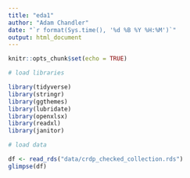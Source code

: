 ```yaml
---
title: "eda1"
author: "Adam Chandler"
date: "`r format(Sys.time(), '%d %B %Y %H:%M')`"
output: html_document
---
```


```r
knitr::opts_chunk$set(echo = TRUE)
```


```r
# load libraries

library(tidyverse)
library(stringr)
library(ggthemes)
library(lubridate)
library(openxlsx)
library(readxl)
library(janitor)

```

```r
# load data

df <- read_rds("data/crdp_checked_collection.rds")
glimpse(df)

```

```r


```

